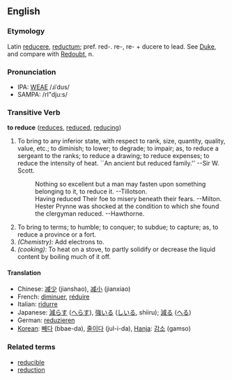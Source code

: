 ==English==

===Etymology===
Latin [[reducere]], [[reductum]]; pref. red-. re-, re- + ducere to lead.  See [[Duke]], and compare with [[Redoubt]], n.

===Pronunciation===
*IPA: [[WEAE]] /ɹiˈdus/
*SAMPA: /rI"dju:s/

===Transitive Verb===
'''to reduce'''  ([[reduces]], [[reduced]], [[reducing]])
# To bring to any inferior state, with respect to rank, size, quantity, quality, value, etc.; to diminish; to lower; to degrade; to impair; as, to reduce a sergeant to the ranks; to reduce a drawing; to reduce expenses; to reduce the intensity of heat. ``An ancient but reduced family.'' --Sir W. Scott.
#:    Nothing so excellent but a man may fasten upon something belonging to it, to reduce it. --Tillotson.
#:    Having reduced Their foe to misery beneath their fears. --Milton.
#:    Hester Prynne was shocked at the condition to which she found the clergyman reduced. --Hawthorne.
# To bring to terms; to humble; to conquer; to subdue; to capture; as, to reduce a province or a fort.       <!-- material copied from Webster's Revised Unabridged Dictionary (1913) -->
# ''(Chemistry):'' Add electrons to.
# ''(cooking):'' To heat on a stove, to partly solidify or decrease the liquid content by boiling much of it off.

==== Translation ====
*Chinese: [[减少]] (jianshao), [[减小]] (jianxiao)
*French: [[diminuer]], [[réduire]]
*Italian: [[ridurre]]
*Japanese: [[減らす]] ([[へらす]]), [[強いる]] ([[しいる]], shiiru); [[減る]] ([[へる]])
*German: [[reduzieren]]
*[[Korean]]: [[빼다]] (bbae-da), [[줄이다]] (jul-i-da), [[Hanja]]: [[감소]] (gamso)

===Related terms===
*[[reducible]]
*[[reduction]]